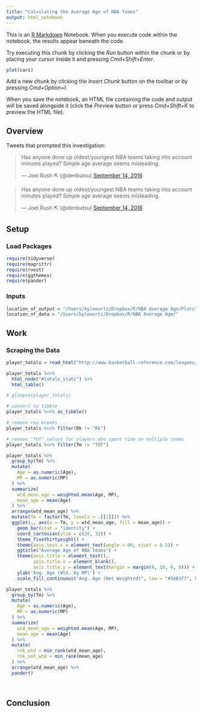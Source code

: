```yaml
---
title: "Calculating the Average Age of NBA Teams"
output: html_notebook
---
```


This is an [R Markdown](http://rmarkdown.rstudio.com) Notebook. When you execute code within the notebook, the results appear beneath the code. 

Try executing this chunk by clicking the *Run* button within the chunk or by placing your cursor inside it and pressing *Cmd+Shift+Enter*. 

```r
plot(cars)
```

Add a new chunk by clicking the *Insert Chunk* button on the toolbar or by pressing *Cmd+Option+I*.

When you save the notebook, an HTML file containing the code and output will be saved alongside it (click the *Preview* button or press *Cmd+Shift+K* to preview the HTML file).


## Overview

Tweets that prompted this investigation:

<blockquote class="twitter-tweet" data-lang="en"><p lang="en" dir="ltr">Has anyone done up oldest/youngest NBA teams taking into account minutes played? Simple age average seems misleading.</p>&mdash; Joel Rush ⛏ (@denbutsu) <a href="https://twitter.com/denbutsu/status/776051018157076480">September 14, 2016</a></blockquote>
<script async src="//platform.twitter.com/widgets.js" charset="utf-8"></script>

<blockquote class="twitter-tweet" data-lang="en"><p lang="en" dir="ltr">Has anyone done up oldest/youngest NBA teams taking into account minutes played? Simple age average seems misleading.</p>&mdash; Joel Rush ⛏ (@denbutsu) <a href="https://twitter.com/denbutsu/status/776050618175586304">September 14, 2016</a></blockquote>
<script async src="//platform.twitter.com/widgets.js" charset="utf-8"></script>

## Setup

### Load Packages
```r
require(tidyverse)
require(magrittr)
require(rvest)
require(ggthemes)
require(pander)
```

### Inputs
```r
location_of_output = "/Users/kylewurtz/Dropbox/R/NBA Average Age/Plots"
location_of_data = "/Users/kylewurtz/Dropbox/R/NBA Average Age/"
```

## Work

### Scraping the Data


```r
player_totals = read_html("http://www.basketball-reference.com/leagues/NBA_2016_totals.html")

player_totals %<>% 
  html_node("#totals_stats") %>% 
  html_table()
```

```r
# glimpse(player_totals)

# convert to tibble
player_totals %<>% as_tibble()

# remove row breaks
player_totals %<>% filter(Rk != "Rk")

# remove "TOT" values for players who spent time on multiple teams
player_totals %<>% filter(Tm != "TOT")
```

```r
player_totals %>% 
  group_by(Tm) %>% 
  mutate(
    Age = as.numeric(Age),
    MP = as.numeric(MP)
  ) %>% 
  summarize(
    wtd_mean_age = weighted.mean(Age, MP),
    mean_age = mean(Age)
  ) %>% 
  arrange(wtd_mean_age) %>% 
  mutate(Tm = factor(Tm, levels = .[[1]])) %>% 
  ggplot(., aes(x = Tm, y = wtd_mean_age, fill = mean_age)) +
    geom_bar(stat = "identity") +
    coord_cartesian(ylim = c(20, 32)) +
    theme_fivethirtyeight() +
    theme(axis.text.x = element_text(angle = 90, vjust = 0.5)) +
    ggtitle("Average Age of NBA Teams") +
    theme(axis.title = element_text(), 
          axis.title.x = element_blank(), 
          axis.title.y = element_text(margin = margin(0, 10, 0, 0))) + 
    ylab('Avg. Age (Wtd. by MP)') +
    scale_fill_continuous("Avg. Age (Not Weighted)", low = "#56B1F7", high = "#132B43")
```

```r
player_totals %>% 
  group_by(Tm) %>% 
  mutate(
    Age = as.numeric(Age),
    MP = as.numeric(MP)
  ) %>% 
  summarize(
    wtd_mean_age = weighted.mean(Age, MP),
    mean_age = mean(Age)
  ) %>% 
  mutate(
    rnk_wtd = min_rank(wtd_mean_age),
    rnk_not_wtd = min_rank(mean_age)
  ) %>% 
  arrange(wtd_mean_age) %>% 
  pander()
  
  
```


## Conclusion